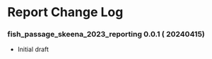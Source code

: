 # Report Change Log {-}

### fish_passage_skeena_2023_reporting 0.0.1 ( 20240415) {-}

  - Initial draft 
